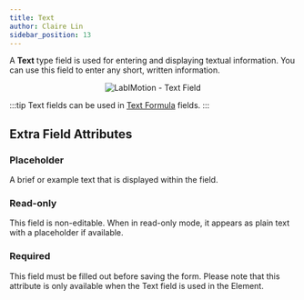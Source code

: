 ```yaml
---
title: Text
author: Claire Lin
sidebar_position: 13
---
```



<Reader text="Designer" />

A **Text** type field is used for entering and displaying textual information. You can use this field to enter any short, written information.

<div align="center">
  <img src={fieldText} alt="LabIMotion - Text Field" />
  <FigCaption text="Text field type" />
</div>

:::tip
Text fields can be used in [Text Formula](text-formula) fields.
:::

## Extra Field Attributes

### Placeholder

A brief or example text that is displayed within the field.

### Read-only

This field is non-editable. When in read-only mode, it appears as plain text with a placeholder if available.

### Required

This field must be filled out before saving the form. Please note that this attribute is only available when the Text field is used in the Element.
